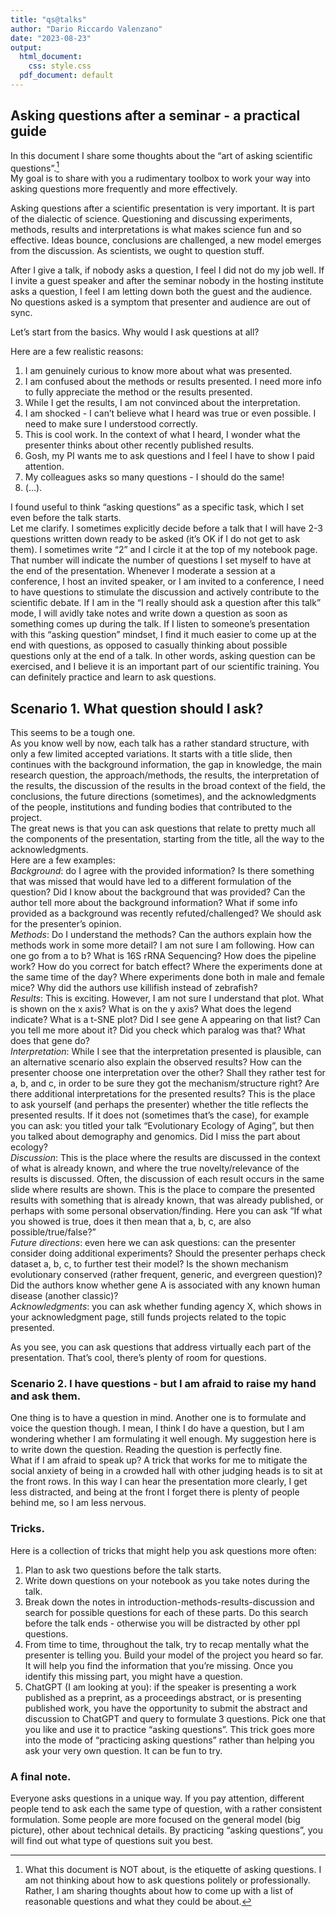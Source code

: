 ```yaml
---
title: "qs@talks"
author: "Dario Riccardo Valenzano"
date: "2023-08-23"
output:
  html_document:
    css: style.css
  pdf_document: default
---
```


## Asking questions after a seminar - a practical guide 

In this document I share some thoughts about the "art of asking scientific questions".[^1]  
My goal is to share with you a rudimentary toolbox to work your way into asking questions more frequently and more effectively. 

[^1]: What this document is NOT about, is the etiquette of asking questions. I am not thinking about how to ask questions politely or professionally. Rather, I am sharing thoughts about how to come up with a list of reasonable questions and what they could be about.

Asking questions after a scientific presentation is very important. It is part of the dialectic of science. Questioning and discussing experiments, methods, results and interpretations is what makes science fun and so effective. Ideas bounce, conclusions are challenged, a new model emerges from the discussion. As scientists, we ought to question stuff. 

After I give a talk, if nobody asks a question, I feel I did not do my job well. If I invite a guest speaker and after the seminar nobody in the hosting institute asks a question, I feel I am letting down both the guest and the audience. No questions asked is a symptom that presenter and audience are out of sync.

Let's start from the basics. Why would I ask questions at all?  

Here are a few realistic reasons:

1. I am genuinely curious to know more about what was presented.
2. I am confused about the methods or results presented. I need more info to fully appreciate the method or the results presented.
3. While I get the results, I am not convinced about the interpretation.
4. I am shocked - I can't believe what I heard was true or even possible. I need to make sure I understood correctly.
5. This is cool work. In the context of what I heard, I wonder what the presenter thinks about other recently published results.
6. Gosh, my PI wants me to ask questions and I feel I have to show I paid attention.
7. My colleagues asks so many questions - I should do the same!
8. (...).

I found useful to think "asking questions" as a specific task, which I set even before the talk starts.  
Let me clarify. I sometimes explicitly decide before a talk that I will have 2-3 questions written down ready to be asked (it's OK if I do not get to ask them). I sometimes write "2" and I circle it at the top of my notebook page. That number will indicate the number of questions I set myself to have at the end of the presentation.   Whenever I moderate a session at a conference, I host an invited speaker, or I am invited to a conference, I need to have questions to stimulate the discussion and actively contribute to the scientific debate. If I am in the "I really should ask a question after this talk" mode, I will avidly take notes and write down a question as soon as something comes up during the talk. If I listen to someone's presentation with this "asking question" mindset, I find it much easier to come up at the end with questions, as opposed to casually thinking about possible questions only at the end of a talk. In other words, asking question can be exercised, and I believe it is an important part of our scientific training. You can definitely practice and learn to ask questions. 

## Scenario 1. What question should I ask?
This seems to be a tough one.  
As you know well by now, each talk has a rather standard structure, with only a few limited accepted variations. It starts with a title slide, then continues with the background information, the gap in knowledge, the main research question, the approach/methods, the results, the interpretation of the results, the discussion of the results in the broad context of the field, the conclusions, the future directions (sometimes), and the acknowledgments of the people, institutions and funding bodies that contributed to the project.  
The great news is that you can ask questions that relate to pretty much all the components of the presentation, starting from the title, all the way to the acknowledgments.    
Here are a few examples:  
_Background_: do I agree with the provided information? Is there something that was missed that would have led to a different formulation of the question? Did I know about the background that was provided? Can the author tell more about the background information? What if some info provided as a background was recently refuted/challenged? We should ask for the presenter's opinion.    
_Methods_: Do I understand the methods? Can the authors explain how the methods work in some more detail? I am not sure I am following. How can one go from a to b? What is 16S rRNA Sequencing? How does the pipeline work? How do you correct for batch effect? Where the experiments done at the same time of the day? Where experiments done both in male and female mice? Why did the authors use killifish instead of zebrafish?    
_Results_: This is exciting. However, I am not sure I understand that plot. What is shown on the x axis? What is on the y axis? What does the legend indicate? What is a t-SNE plot? Did I see gene A appearing on that list? Can you tell me more about it? Did you check which paralog was that? What does that gene do?  
_Interpretation_: While I see that the interpretation presented is plausible, can an alternative scenario also explain the observed results? How can the presenter choose one interpretation over the other? Shall they rather test for a, b, and c, in order to be sure they got the mechanism/structure right? Are there additional interpretations for the presented results? This is the place to ask yourself (and perhaps the presenter) whether the title reflects the presented results. If it does not (sometimes that's the case), for example you can ask: you titled your talk "Evolutionary Ecology of Aging", but then you talked about demography and genomics. Did I miss the part about ecology?  
_Discussion_: This is the place where the results are discussed in the context of what is already known, and where the true novelty/relevance of the results is discussed. Often, the discussion of each result occurs in the same slide where results are shown. This is the place to compare the presented results with something that is already known, that was already published, or perhaps with some personal observation/finding. Here you can ask "If what you showed is true, does it then mean that a, b, c, are also possible/true/false?"  
_Future directions_: even here we can ask questions: can the presenter consider doing additional experiments? Should the presenter perhaps check dataset a, b, c, to further test their model? Is the shown mechanism evolutionary conserved (rather frequent, generic, and evergreen question)? Did the authors know whether gene A is associated with any known human disease (another classic)?  
_Acknowledgments_: you can ask whether funding agency X, which shows in your acknowledgment page, still funds projects related to the topic presented.  

As you see, you can ask questions that address virtually each part of the presentation. That's cool, there's plenty of room for questions. 

### Scenario 2. I have questions - but I am afraid to raise my hand and ask them.
One thing is to have a question in mind. Another one is to formulate and voice the question though. 
I mean, I think I do have a question, but I am wondering whether I am formulating it well enough. 
My suggestion here is to write down the question. Reading the question is perfectly fine.  
What if I am afraid to speak up? A trick that works for me to mitigate the social anxiety of being in a crowded hall with other judging heads is to sit at the front rows. In this way I can hear the presentation more clearly, I get less distracted, and being at the front I forget there is plenty of people behind me, so I am less nervous.  

### Tricks.
Here is a collection of tricks that might help you ask questions more often:

1. Plan to ask two questions before the talk starts.
2. Write down questions on your notebook as you take notes during the talk.
3. Break down the notes in introduction-methods-results-discussion and search for possible questions for each of these parts. Do this search before the talk ends - otherwise you will be distracted by other ppl questions. 
4. From time to time, throughout the talk, try to recap mentally what the presenter is telling you. Build your model of the project you heard so far. It will help you find the information that you're missing. Once you identify this missing part, you might have a question. 
5. ChatGPT (I am looking at you): if the speaker is presenting a work published as a preprint, as a proceedings abstract, or is presenting published work, you have the opportunity to submit the abstract and discussion to ChatGPT and query to formulate 3 questions. Pick one that you like and use it to practice "asking questions". This trick goes more into the mode of "practicing asking questions" rather than helping you ask your very own question. It can be fun to try.

### A final note.
Everyone asks questions in a unique way. 
If you pay attention, different people tend to ask each the same type of question, with a rather consistent formulation. Some people are more focused on the general model (big picture), other about technical details. By practicing "asking questions", you will find out what type of questions suit you best. 

